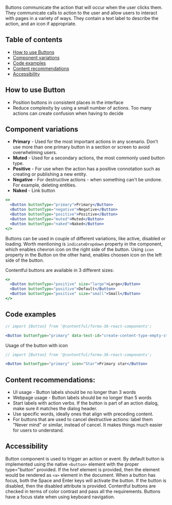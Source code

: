 Buttons communicate the action that will occur when the user clicks them. They communicate calls to action to the user and allow users to interact with pages in a variety of ways. They contain a text label to describe the action, and an icon if appropriate.

## Table of contents
- [How to use Buttons](#how-to-use-buttons)
- [Component variations](#component-variations)
- [Code examples](#code-examples)
- [Content recommendations](#content-recommendations)
- [Accessibility](#accessibility)

## How to use Button

- Position buttons in consistent places in the interface
- Reduce complexity by using a small number of actions. Too many actions can create confusion when having to decide

## Component variations

- **Primary** - Used for the most important actions in any scenario. Don’t use more than one primary button in a section or screen to avoid overwhelming users.
- **Muted** - Used for a secondary actions, the most commonly used button type.
- **Positive** - For use when the action has a positive connotation such as creating or publishing a new entity.
- **Negative** - For destructive actions - when something can't be undone. For example, deleting entities.
- **Naked** - Link button

```jsx
<>
  <Button buttonType="primary">Primary</Button>
  <Button buttonType="negative">Negative</Button>
  <Button buttonType="positive">Positive</Button>
  <Button buttonType="muted">Muted</Button>
  <Button buttonType="naked">Naked</Button>
</>
```
Buttons can be used in couple of different variations, like active, disabled or loading. Worth mentioning is `indicateDropdown` property in the component, which enables chevron icon on the right side of the button. Using `icon` property in the Button on the other hand, enables choosen icon on the left side of the button.

Contentful buttons are available in 3 different sizes: 
```jsx
<>
  <Button buttonType="positive" size="large">Large</Button>
  <Button buttonType="positive">Default</Button>
  <Button buttonType="positive" size="small">Small</Button>
</>
```

## Code examples

```jsx
// import {Button} from '@contentful/forma-36-react-components';

<Button buttonType="primary" data-test-id="create-content-type-empty-state">Add content type</Button>

```

Usage of the button with icon

```jsx
// import {Button} from '@contentful/forma-36-react-components';

<Button buttonType="primary" icon="Star">Primary star</Button>

```

## Content recommendations:

 - UI usage - Button labels should be no longer than 3 words
 - Webpage usage - Button labels should be no longer than 5 words
 - Start labels with action verbs. If the button is part of an action dialog, make sure it matches the dialog header.
 - Use specific words, ideally ones that align with preceding content.
 - For buttons that are used to cancel destructive actions: label them "Never mind" or similar, instead of cancel. It makes things much easier for users to understand.

## Accessibility

Button component is used to trigger an action or event. By default button is implemented using the native `<button>` element with the proper type="button" provided. If the href element is provided, then the element would be rendered as `<a>` element in the document.
When a button has focus, both the Space and Enter keys will activate the button. If the button is disabled, then the disabled attribute is provided.
Contentful buttons are checked in terms of color contrast and pass all the requirements.
Buttons have a focus state when using keyboard navigation.
